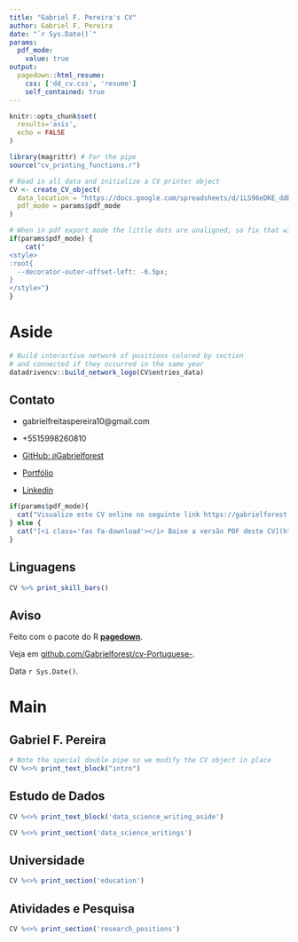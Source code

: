 ```yaml
---
title: "Gabriel F. Pereira's CV"
author: Gabriel F. Pereira
date: "`r Sys.Date()`"
params:
  pdf_mode:
    value: true
output:
  pagedown::html_resume:
    css: ['dd_cv.css', 'resume']
    self_contained: true
---
```


```r
knitr::opts_chunk$set(
  results='asis', 
  echo = FALSE
)

library(magrittr) # For the pipe
source("cv_printing_functions.r")

# Read in all data and initialize a CV printer object
CV <- create_CV_object(
  data_location = "https://docs.google.com/spreadsheets/d/1LS96eDKE_ddDqB2YQMjkuoG2GUElFBhcqCBUWs3RpJ8/edit?usp=sharing",  
  pdf_mode = params$pdf_mode
)

```


```r
# When in pdf export mode the little dots are unaligned, so fix that with some conditional CSS.
if(params$pdf_mode) {
    cat("
<style>
:root{
  --decorator-outer-offset-left: -6.5px;
}
</style>")
}
```


Aside
================================================================================

```r
# Build interactive network of positions colored by section
# and connected if they occurred in the same year
datadrivencv::build_network_logo(CV$entries_data)
```



## Contato 

- <i class="fa fa-envelope"></i> gabrielfreitaspereira10@gmail.com

- <i class="fa fa-phone"></i> +5515998260810

- <i class="fa fa-github"></i> [GitHub: `@`Gabrielforest](https://github.com/Gabrielforest)

- <i class="fa fa-home"></i> [Portfólio](https://gabrielforest.github.io/portfolio/)

- <i class="fa fa-linkedin"></i> [Linkedin](https://www.linkedin.com/in/gabriel-de-freitas-pereira-925260205)



```r
if(params$pdf_mode){
  cat("Visualize este CV online no seguinte link https://gabrielforest.github.io/cv-Portuguese-/")
} else {
  cat("[<i class='fas fa-download'></i> Baixe a versão PDF deste CV](https://github.com/Gabrielforest/cv-Portuguese-/raw/master/docs/index.pdf)")
}
```


Linguagens {#skills}
--------------------------------------------------------------------------------

```r
CV %>% print_skill_bars()
```



Aviso {#disclaimer}
--------------------------------------------------------------------------------

Feito com o pacote do R [**pagedown**](https://github.com/rstudio/pagedown). 

Veja em [github.com/Gabrielforest/cv-Portuguese-](https://github.com/gabrielforest/cv-Portuguese-).

Data `r Sys.Date()`.



Main
================================================================================

Gabriel F. Pereira {#title}
--------------------------------------------------------------------------------

```r
# Note the special double pipe so we modify the CV object in place
CV %<>% print_text_block("intro") 
```



Estudo de Dados {data-icon=chart-line}
--------------------------------------------------------------------------------

::: aside
```r
CV %<>% print_text_block('data_science_writing_aside')
```
:::

```r
CV %<>% print_section('data_science_writings')
```



Universidade {data-icon=graduation-cap data-concise=true}
--------------------------------------------------------------------------------

```r
CV %<>% print_section('education')
```



Atividades e Pesquisa {data-icon=laptop}
--------------------------------------------------------------------------------

```r
CV %<>% print_section('research_positions')
```










